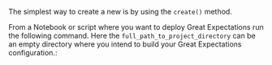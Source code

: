 
The simplest way to create a new <TechnicalTag relative="../../../" tag="data_context" text="Data Context" /> is by using the `create()` method.

From a Notebook or script where you want to deploy Great Expectations run the following command. Here the `full_path_to_project_directory` can be an empty directory where you intend to build your Great Expectations configuration.:

```python title="Python" name="docs/docusaurus/docs/snippets/aws_cloud_storage_pandas.py imports"
```
